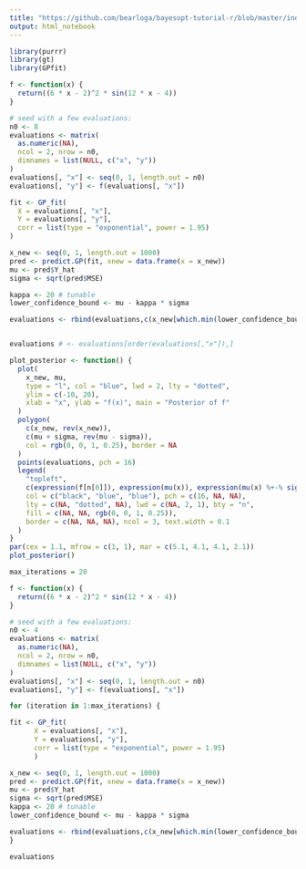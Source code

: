 ```yaml
---
title: "https://github.com/bearloga/bayesopt-tutorial-r/blob/master/index.Rmd"
output: html_notebook
---
```


```r
library(purrr)
library(gt)
library(GPfit)

f <- function(x) {
  return((6 * x - 2)^2 * sin(12 * x - 4))
}
```

```r
# seed with a few evaluations:
n0 <- 8
evaluations <- matrix(
  as.numeric(NA),
  ncol = 2, nrow = n0,
  dimnames = list(NULL, c("x", "y"))
)
evaluations[, "x"] <- seq(0, 1, length.out = n0)
evaluations[, "y"] <- f(evaluations[, "x"])
```

```r
fit <- GP_fit(
  X = evaluations[, "x"],
  Y = evaluations[, "y"],
  corr = list(type = "exponential", power = 1.95)
)

x_new <- seq(0, 1, length.out = 1000)
pred <- predict.GP(fit, xnew = data.frame(x = x_new))
mu <- pred$Y_hat
sigma <- sqrt(pred$MSE)

kappa <- 20 # tunable
lower_confidence_bound <- mu - kappa * sigma

evaluations <- rbind(evaluations,c(x_new[which.min(lower_confidence_bound)] , f(x_new[which.min(lower_confidence_bound)])))


evaluations # <- evaluations[order(evaluations[,"x"]),]
```





```r
plot_posterior <- function() {
  plot(
    x_new, mu,
    type = "l", col = "blue", lwd = 2, lty = "dotted",
    ylim = c(-10, 20),
    xlab = "x", ylab = "f(x)", main = "Posterior of f"
  )
  polygon(
    c(x_new, rev(x_new)),
    c(mu + sigma, rev(mu - sigma)),
    col = rgb(0, 0, 1, 0.25), border = NA
  )
  points(evaluations, pch = 16)
  legend(
    "topleft",
    c(expression(f[n[0]]), expression(mu(x)), expression(mu(x) %+-% sigma(x))),
    col = c("black", "blue", "blue"), pch = c(16, NA, NA),
    lty = c(NA, "dotted", NA), lwd = c(NA, 2, 1), bty = "n",
    fill = c(NA, NA, rgb(0, 0, 1, 0.25)),
    border = c(NA, NA, NA), ncol = 3, text.width = 0.1
  )
}
par(cex = 1.1, mfrow = c(1, 1), mar = c(5.1, 4.1, 4.1, 2.1))
plot_posterior()
```















```r
max_iterations = 20

f <- function(x) {
  return((6 * x - 2)^2 * sin(12 * x - 4))
}

# seed with a few evaluations:
n0 <- 4
evaluations <- matrix(
  as.numeric(NA),
  ncol = 2, nrow = n0,
  dimnames = list(NULL, c("x", "y"))
)
evaluations[, "x"] <- seq(0, 1, length.out = n0)
evaluations[, "y"] <- f(evaluations[, "x"])

for (iteration in 1:max_iterations) {

fit <- GP_fit(
      X = evaluations[, "x"],
      Y = evaluations[, "y"],
      corr = list(type = "exponential", power = 1.95)
      )

x_new <- seq(0, 1, length.out = 1000)
pred <- predict.GP(fit, xnew = data.frame(x = x_new))
mu <- pred$Y_hat
sigma <- sqrt(pred$MSE)
kappa <- 20 # tunable
lower_confidence_bound <- mu - kappa * sigma

evaluations <- rbind(evaluations,c(x_new[which.min(lower_confidence_bound)] , f(x_new[which.min(lower_confidence_bound)])))
}

evaluations
```

















